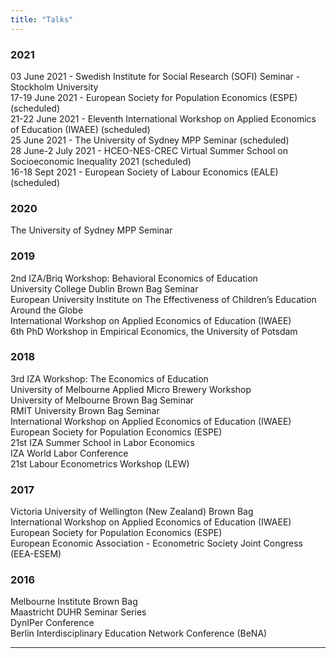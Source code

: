 ```yaml
---
title: "Talks"
---
```


### 2021

03 June 2021 - Swedish Institute for Social Research (SOFI) Seminar - Stockholm University\
17-19 June 2021 - European Society for Population Economics (ESPE) (scheduled)\
21-22 June 2021 - Eleventh International Workshop on Applied Economics of Education (IWAEE) (scheduled)\
25 June 2021 - The University of Sydney MPP Seminar (scheduled)\
28 June-2 July 2021 - HCEO-NES-CREC Virtual Summer School on Socioeconomic Inequality 2021 (scheduled)\
16-18 Sept 2021 - European Society of Labour Economics (EALE) (scheduled)

### 2020

The University of Sydney MPP Seminar

### 2019

2nd IZA/Briq Workshop: Behavioral Economics of Education\
University College Dublin Brown Bag Seminar\
European University Institute on The Effectiveness of Children’s Education Around the Globe\
International Workshop on Applied Economics of Education (IWAEE)\
6th PhD Workshop in Empirical Economics, the University of Potsdam

### 2018

3rd IZA Workshop: The Economics of Education\
University of Melbourne Applied Micro Brewery Workshop\
University of Melbourne Brown Bag Seminar\
RMIT University Brown Bag Seminar\
International Workshop on Applied Economics of Education (IWAEE)\
European Society for Population Economics (ESPE)\
21st IZA Summer School in Labor Economics\
IZA World Labor Conference\
21st Labour Econometrics Workshop (LEW)

### 2017

Victoria University of Wellington (New Zealand) Brown Bag\
International Workshop on Applied Economics of Education (IWAEE)\
European Society for Population Economics (ESPE)\
European Economic Association - Econometric Society Joint Congress (EEA-ESEM)

### 2016

Melbourne Institute Brown Bag\
Maastricht DUHR Seminar Series\
DynIPer Conference\
Berlin Interdisciplinary Education Network Conference (BeNA)


<!--
Add separation here between body and footer
-->
---

